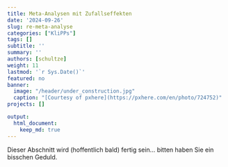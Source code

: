 ```yaml
---
title: Meta-Analysen mit Zufallseffekten
date: '2024-09-26'
slug: re-meta-analyse
categories: ["KliPPs"]
tags: []
subtitle: ''
summary: ''
authors: [schultze]
weight: 11
lastmod: '`r Sys.Date()`'
featured: no
banner:
  image: "/header/under_construction.jpg"
  caption: "[Courtesy of pxhere](https://pxhere.com/en/photo/724752)"
projects: []

output:
  html_document:
    keep_md: true
---
```


Dieser Abschnitt wird (hoffentlich bald) fertig sein... bitten haben Sie ein bisschen Geduld.